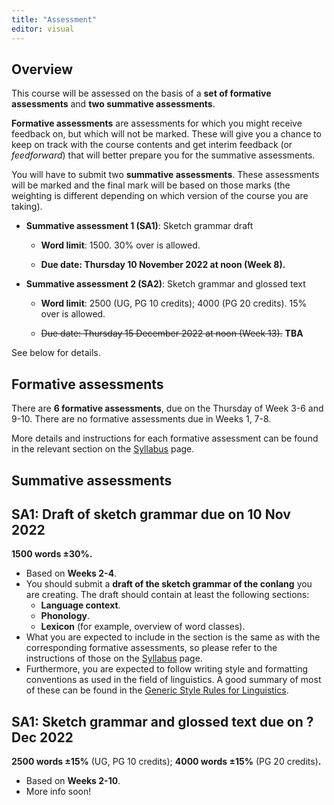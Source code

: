 ```yaml
---
title: "Assessment"
editor: visual
---
```


## Overview

This course will be assessed on the basis of a **set of formative assessments** and **two summative assessments**.

**Formative assessments** are assessments for which you might receive feedback on, but which will not be marked. These will give you a chance to keep on track with the course contents and get interim feedback (or *feedforward*) that will better prepare you for the summative assessments.

You will have to submit two **summative assessments**. These assessments will be marked and the final mark will be based on those marks (the weighting is different depending on which version of the course you are taking).

-   **Summative assessment 1 (SA1)**: Sketch grammar draft

    -   **Word limit**: 1500. 30% over is allowed.

    -   **Due date: Thursday 10 November 2022 at noon (Week 8).**

-   **Summative assessment 2 (SA2)**: Sketch grammar and glossed text

    -   **Word limit**: 2500 (UG, PG 10 credits); 4000 (PG 20 credits). 15% over is allowed.

    -   ~~Due date: Thursday 15 December 2022 at noon (Week 13).~~ **TBA**

See below for details.

## Formative assessments

There are **6 formative assessments**, due on the Thursday of Week 3-6 and 9-10. There are no formative assessments due in Weeks 1, 7-8.

More details and instructions for each formative assessment can be found in the relevant section on the [Syllabus](syllabus.html) page.

## Summative assessments

::: {.callout-important collapse="false"}
## SA1: Draft of sketch grammar **due on 10 Nov 2022**

**1500 words ±30%.**

-   Based on **Weeks 2-4**.
-   You should submit a **draft of the sketch grammar of the conlang** you are creating. The draft should contain at least the following sections:
    -   **Language context**.
    -   **Phonology**.
    -   **Lexicon** (for example, overview of word classes).
-   What you are expected to include in the section is the same as with the corresponding formative assessments, so please refer to the instructions of those on the [Syllabus](syllabus.html) page.
-   Furthermore, you are expected to follow writing style and formatting conventions as used in the field of linguistics. A good summary of most of these can be found in the [Generic Style Rules for Linguistics](https://www.eva.mpg.de/lingua/pdf/GenericStyleRules.pdf).
:::

::: {.callout-important collapse="true"}
## SA1: Sketch grammar and glossed text **due on ? Dec 2022**

**2500 words ±15%** (UG, PG 10 credits); **4000 words ±15%** (PG 20 credits)**.**

-   Based on **Weeks 2-10**.
-   More info soon!
:::

